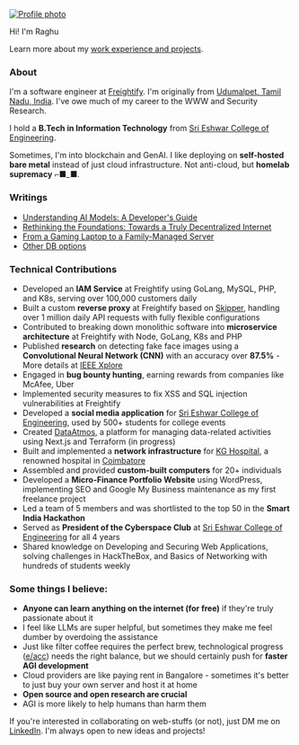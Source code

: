 
<NameTransition />

<div className="sm:block hidden">
  <a href={socialLinks.github} target="_blank">
    <Image
      src="/profile.jpg"
      alt="Profile photo"
      className="rounded-full bg-gray-100 block  lg:mb-5 mb-10 mx-auto sm:float-right sm:ml-5 sm:mb-5 grayscale hover:grayscale-0"
      unoptimized
      width={160}
      height={160}
      priority
    />
  </a>
</div>

Hi! I'm Raghu <WavingHand />

Learn more about my [work experience and projects](/work).

### About

I'm a software engineer at [Freightify](https://www.freightify.com/). I'm originally from [Udumalpet, Tamil Nadu, India](https://www.google.com/maps/place/Udumalpet). I've owe much of my career to the WWW and Security Research.

I hold a **B.Tech in Information Technology** from [Sri Eshwar College of Engineering](https://sece.ac.in/).

Sometimes, I'm into blockchain and GenAI. I like deploying on **self-hosted bare metal** instead of just cloud infrastructure. Not anti-cloud, but **homelab supremacy** ⌐■_■.

### Writings
- [Understanding AI Models: A Developer's Guide](/b/ai)
- [Rethinking the Foundations: Towards a Truly Decentralized Internet](/b/decentralization)
- [From a Gaming Laptop to a Family-Managed Server](/b/homelab)
- [Other DB options](/b/db)

### Technical Contributions

- Developed an **IAM Service** at Freightify using GoLang, MySQL, PHP, and K8s, serving over 100,000 customers daily
- Built a custom **reverse proxy** at Freightify based on [Skipper](https://opensource.zalando.com/skipper/), handling over 1 million daily API requests with fully flexible configurations
- Contributed to breaking down monolithic software into **microservice architecture** at Freightify with Node, GoLang, K8s and PHP
- Published **research** on detecting fake face images using a **Convolutional Neural Network (CNN)** with an accuracy over **87.5%** - More details at [IEEE Xplore](https://ieeexplore.ieee.org/document/10046797)
- Engaged in **bug bounty hunting**, earning rewards from companies like McAfee, Uber
- Implemented security measures to fix XSS and SQL injection vulnerabilities at Freightify
- Developed a **social media application** for [Sri Eshwar College of Engineering](https://sece.ac.in/), used by 500+ students for college events
- Created [DataAtmos](https://dev.dataatmos.com/), a platform for managing data-related activities using Next.js and Terraform (in progress)
- Built and implemented a **network infrastructure** for [KG Hospital](https://www.kghospital.com/), a renowned hospital in [Coimbatore](https://www.google.com/search?q=coimbatore)
- Assembled and provided **custom-built computers** for 20+ individuals
- Developed a **Micro-Finance Portfolio Website** using WordPress, implementing SEO and Google My Business maintenance as my first freelance project
- Led a team of 5 members and was shortlisted to the top 50 in the **Smart India Hackathon**
- Served as **President of the Cyberspace Club** at [Sri Eshwar College of Engineering](https://sece.ac.in/) for all 4 years
- Shared knowledge on Developing and Securing Web Applications, solving challenges in HackTheBox, and Basics of Networking with hundreds of students weekly

### Some things I believe:

- **Anyone can learn anything on the internet (for free)** if they're truly passionate about it
- I feel like LLMs are super helpful, but sometimes they make me feel dumber by overdoing the assistance
- Just like filter coffee requires the perfect brew, technological progress ([e/acc](https://en.wikipedia.org/wiki/Effective_accelerationism)) needs the right balance, but we should certainly push for **faster AGI development**
- Cloud providers are like paying rent in Bangalore - sometimes it's better to just buy your own server and host it at home
- **Open source and open research are crucial**
- AGI is more likely to help humans than harm them

If you're interested in collaborating on web-stuffs (or not), just DM me on [LinkedIn]({socialLinks.linkedin}). I'm always open to new ideas and projects!

<div className="mt-8 text-gray-400">
  <div className="grid grid-cols-6 gap-4 lg:hidden">
    <SiGoland size={24} />
    <SiTypescript size={24} />
    <SiPhp size={24} />
    <SiJavascript size={24} />
    <SiPython size={24} />
    <SiSolidity size={24} />
    <SiAmazon size={24} />
    <SiApachekafka size={24} />
    <SiLinux size={24} />
    <SiTerraform size={24} />
    <SiGit size={24} />
    <SiBurpsuite size={24} />
    <SiWireshark size={24} />
    <SiPostgresql size={24} />
    <SiMysql size={24} />
    <SiMongodb size={24} />
    <SiBitcoin size={24} />
    <SiEthereum size={24} />
  </div>
  <div className="hidden lg:flex justify-center space-x-4">
    <SiGoland size={24} />
    <SiTypescript size={24} />
    <SiPhp size={24} />
    <SiJavascript size={24} />
    <SiPython size={24} />
    <SiSolidity size={24} />
    <SiAmazon size={24} />
    <SiApachekafka size={24} />
    <SiLinux size={24} />
    <SiTerraform size={24} />
    <SiGit size={24} />
    <SiBurpsuite size={24} />
    <SiWireshark size={24} />
    <SiPostgresql size={24} />
    <SiMysql size={24} />
    <SiMongodb size={24} />
    <SiBitcoin size={24} />
    <SiEthereum size={24} />
  </div>
</div>